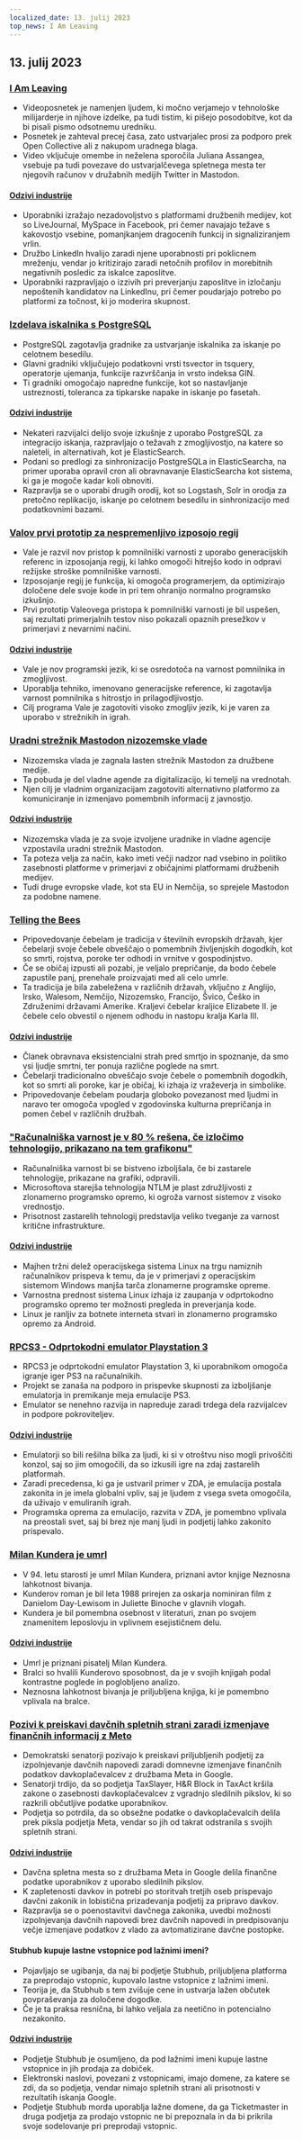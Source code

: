 ```yaml
---
localized_date: 13. julij 2023
top_news: I Am Leaving
---
```




<CallToAction />

<Steps>

## 13. julij 2023

### [I Am Leaving](https://briefs.video/videos/i-am-leaving/)

- Videoposnetek je namenjen ljudem, ki močno verjamejo v tehnološke milijarderje in njihove izdelke, pa tudi tistim, ki pišejo posodobitve, kot da bi pisali pismo odsotnemu uredniku.
- Posnetek je zahteval precej časa, zato ustvarjalec prosi za podporo prek Open Collective ali z nakupom uradnega blaga.
- Video vključuje omembe in neželena sporočila Juliana Assangea, vsebuje pa tudi povezave do ustvarjalčevega spletnega mesta ter njegovih računov v družabnih medijih Twitter in Mastodon.

#### [Odzivi industrije](http://news.ycombinator.com/item?id=36691867)

- Uporabniki izražajo nezadovoljstvo s platformami družbenih medijev, kot so LiveJournal, MySpace in Facebook, pri čemer navajajo težave s kakovostjo vsebine, pomanjkanjem dragocenih funkcij in signaliziranjem vrlin.
- Družbo LinkedIn hvalijo zaradi njene uporabnosti pri poklicnem mreženju, vendar jo kritizirajo zaradi netočnih profilov in morebitnih negativnih posledic za iskalce zaposlitve.
- Uporabniki razpravljajo o izzivih pri preverjanju zaposlitve in izločanju nepoštenih kandidatov na LinkedInu, pri čemer poudarjajo potrebo po platformi za točnost, ki jo moderira skupnost.

### [Izdelava iskalnika s PostgreSQL](https://xata.io/blog/postgres-full-text-search-engine)

- PostgreSQL zagotavlja gradnike za ustvarjanje iskalnika za iskanje po celotnem besedilu.
- Glavni gradniki vključujejo podatkovni vrsti tsvector in tsquery, operatorje ujemanja, funkcije razvrščanja in vrsto indeksa GIN.
- Ti gradniki omogočajo napredne funkcije, kot so nastavljanje ustreznosti, toleranca za tipkarske napake in iskanje po fasetah.

#### [Odzivi industrije](http://news.ycombinator.com/item?id=36699016)

- Nekateri razvijalci delijo svoje izkušnje z uporabo PostgreSQL za integracijo iskanja, razpravljajo o težavah z zmogljivostjo, na katere so naleteli, in alternativah, kot je ElasticSearch.
- Podani so predlogi za sinhronizacijo PostgreSQLa in ElasticSearcha, na primer uporaba opravil cron ali obravnavanje ElasticSearcha kot sistema, ki ga je mogoče kadar koli obnoviti.
- Razpravlja se o uporabi drugih orodij, kot so Logstash, Solr in orodja za pretočno replikacijo, iskanje po celotnem besedilu in sinhronizacijo med podatkovnimi bazami.

### [Valov prvi prototip za nespremenljivo izposojo regij](https://verdagon.dev/blog/first-regions-prototype)

- Vale je razvil nov pristop k pomnilniški varnosti z uporabo generacijskih referenc in izposojanja regij, ki lahko omogoči hitrejšo kodo in odpravi režijske stroške pomnilniške varnosti.
- Izposojanje regij je funkcija, ki omogoča programerjem, da optimizirajo določene dele svoje kode in pri tem ohranijo normalno programsko izkušnjo.
- Prvi prototip Valeovega pristopa k pomnilniški varnosti je bil uspešen, saj rezultati primerjalnih testov niso pokazali opaznih presežkov v primerjavi z nevarnimi načini.

#### [Odzivi industrije](http://news.ycombinator.com/item?id=36690556)

- Vale je nov programski jezik, ki se osredotoča na varnost pomnilnika in zmogljivost.
- Uporablja tehniko, imenovano generacijske reference, ki zagotavlja varnost pomnilnika s hitrostjo in prilagodljivostjo.
- Cilj programa Vale je zagotoviti visoko zmogljiv jezik, ki je varen za uporabo v strežnikih in igrah.

### [Uradni strežnik Mastodon nizozemske vlade](https://social.overheid.nl/@avhuffelen/110700825255524685)

- Nizozemska vlada je zagnala lasten strežnik Mastodon za družbene medije.
- Ta pobuda je del vladne agende za digitalizacijo, ki temelji na vrednotah.
- Njen cilj je vladnim organizacijam zagotoviti alternativno platformo za komuniciranje in izmenjavo pomembnih informacij z javnostjo.

#### [Odzivi industrije](http://news.ycombinator.com/item?id=36695635)

- Nizozemska vlada je za svoje izvoljene uradnike in vladne agencije vzpostavila uradni strežnik Mastodon.
- Ta poteza velja za način, kako imeti večji nadzor nad vsebino in politiko zasebnosti platforme v primerjavi z običajnimi platformami družbenih medijev.
- Tudi druge evropske vlade, kot sta EU in Nemčija, so sprejele Mastodon za podobne namene.

### [Telling the Bees](https://en.wikipedia.org/wiki/Telling_the_bees)

- Pripovedovanje čebelam je tradicija v številnih evropskih državah, kjer čebelarji svoje čebele obveščajo o pomembnih življenjskih dogodkih, kot so smrti, rojstva, poroke ter odhodi in vrnitve v gospodinjstvo.
- Če se običaj izpusti ali pozabi, je veljalo prepričanje, da bodo čebele zapustile panj, prenehale proizvajati med ali celo umrle.
- Ta tradicija je bila zabeležena v različnih državah, vključno z Anglijo, Irsko, Walesom, Nemčijo, Nizozemsko, Francijo, Švico, Češko in Združenimi državami Amerike. Kraljevi čebelar kraljice Elizabete II. je čebele celo obvestil o njenem odhodu in nastopu kralja Karla III.

#### [Odzivi industrije](http://news.ycombinator.com/item?id=36699327)

- Članek obravnava eksistencialni strah pred smrtjo in spoznanje, da smo vsi ljudje smrtni, ter ponuja različne poglede na smrt.
- Čebelarji tradicionalno obveščajo svoje čebele o pomembnih dogodkih, kot so smrti ali poroke, kar je običaj, ki izhaja iz vraževerja in simbolike.
- Pripovedovanje čebelam poudarja globoko povezanost med ljudmi in naravo ter omogoča vpogled v zgodovinska kulturna prepričanja in pomen čebel v različnih družbah.

### ["Računalniška varnost je v 80 % rešena, če izločimo tehnologijo, prikazano na tem grafikonu"](https://twitter.com/matthew_d_green/status/1679135426806784004)

- Računalniška varnost bi se bistveno izboljšala, če bi zastarele tehnologije, prikazane na grafiki, odpravili.
- Microsoftova starejša tehnologija NTLM je plast združljivosti z zlonamerno programsko opremo, ki ogroža varnost sistemov z visoko vrednostjo.
- Prisotnost zastarelih tehnologij predstavlja veliko tveganje za varnost kritične infrastrukture.

#### [Odzivi industrije](http://news.ycombinator.com/item?id=36696127)

- Majhen tržni delež operacijskega sistema Linux na trgu namiznih računalnikov prispeva k temu, da je v primerjavi z operacijskim sistemom Windows manjša tarča zlonamerne programske opreme.
- Varnostna prednost sistema Linux izhaja iz zaupanja v odprtokodno programsko opremo ter možnosti pregleda in preverjanja kode.
- Linux je ranljiv za botnete interneta stvari in zlonamerno programsko opremo za Android.

### [RPCS3 - Odprtokodni emulator Playstation 3](https://rpcs3.net/)

- RPCS3 je odprtokodni emulator Playstation 3, ki uporabnikom omogoča igranje iger PS3 na računalnikih.
- Projekt se zanaša na podporo in prispevke skupnosti za izboljšanje emulatorja in premikanje meja emulacije PS3.
- Emulator se nenehno razvija in napreduje zaradi trdega dela razvijalcev in podpore pokroviteljev.

#### [Odzivi industrije](http://news.ycombinator.com/item?id=36690498)

- Emulatorji so bili rešilna bilka za ljudi, ki si v otroštvu niso mogli privoščiti konzol, saj so jim omogočili, da so izkusili igre na zdaj zastarelih platformah.
- Zaradi precedensa, ki ga je ustvaril primer v ZDA, je emulacija postala zakonita in je imela globalni vpliv, saj je ljudem z vsega sveta omogočila, da uživajo v emuliranih igrah.
- Programska oprema za emulacijo, razvita v ZDA, je pomembno vplivala na preostali svet, saj bi brez nje manj ljudi in podjetij lahko zakonito prispevalo.

### [Milan Kundera je umrl](https://variety.com/2023/film/global/milan-kundera-the-unbearable-lightness-of-being-dies-dead-1235667595/)

- V 94. letu starosti je umrl Milan Kundera, priznani avtor knjige Neznosna lahkotnost bivanja.
- Kunderov roman je bil leta 1988 prirejen za oskarja nominiran film z Danielom Day-Lewisom in Juliette Binoche v glavnih vlogah.
- Kundera je bil pomembna osebnost v literaturi, znan po svojem znamenitem leposlovju in vplivnem esejističnem delu.

#### [Odzivi industrije](http://news.ycombinator.com/item?id=36692962)

- Umrl je priznani pisatelj Milan Kundera.
- Bralci so hvalili Kunderovo sposobnost, da je v svojih knjigah podal kontrastne poglede in poglobljeno analizo.
- Neznosna lahkotnost bivanja je priljubljena knjiga, ki je pomembno vplivala na bralce.

### [Pozivi k preiskavi davčnih spletnih strani zaradi izmenjave finančnih informacij z Meto](https://www.theverge.com/2023/7/12/23791496/meta-google-tax-filing-warren-sanders-pixel)

- Demokratski senatorji pozivajo k preiskavi priljubljenih podjetij za izpolnjevanje davčnih napovedi zaradi domnevne izmenjave finančnih podatkov davkoplačevalcev z družbama Meta in Google.
- Senatorji trdijo, da so podjetja TaxSlayer, H&R Block in TaxAct kršila zakone o zasebnosti davkoplačevalcev z vgradnjo sledilnih pikslov, ki so razkrili občutljive podatke uporabnikov.
- Podjetja so potrdila, da so obsežne podatke o davkoplačevalcih delila prek piksla podjetja Meta, vendar so jih od takrat odstranila s svojih spletnih strani.

#### [Odzivi industrije](http://news.ycombinator.com/item?id=36693994)

- Davčna spletna mesta so z družbama Meta in Google delila finančne podatke uporabnikov z uporabo sledilnih pikslov.
- K zapletenosti davkov in potrebi po storitvah tretjih oseb prispevajo davčni zakonik in lobistična prizadevanja podjetij za pripravo davkov.
- Razpravlja se o poenostavitvi davčnega zakonika, uvedbi možnosti izpolnjevanja davčnih napovedi brez davčnih napovedi in predpisovanju večje izmenjave podatkov z vlado za avtomatizirane davčne postopke.

#### Stubhub kupuje lastne vstopnice pod lažnimi imeni?

- Pojavljajo se ugibanja, da naj bi podjetje Stubhub, priljubljena platforma za preprodajo vstopnic, kupovalo lastne vstopnice z lažnimi imeni.
- Teorija je, da Stubhub s tem zvišuje cene in ustvarja lažen občutek povpraševanja za določene dogodke.
- Če je ta praksa resnična, bi lahko veljala za neetično in potencialno nezakonito.

#### [Odzivi industrije](http://news.ycombinator.com/item?id=36695633)

- Podjetje Stubhub je osumljeno, da pod lažnimi imeni kupuje lastne vstopnice in jih prodaja za dobiček.
- Elektronski naslovi, povezani z vstopnicami, imajo domene, za katere se zdi, da so podjetja, vendar nimajo spletnih strani ali prisotnosti v rezultatih iskanja Google.
- Podjetje Stubhub morda uporablja lažne domene, da ga Ticketmaster in druga podjetja za prodajo vstopnic ne bi prepoznala in da bi prikrila svoje sodelovanje pri preprodaji vstopnic.

</Steps>
